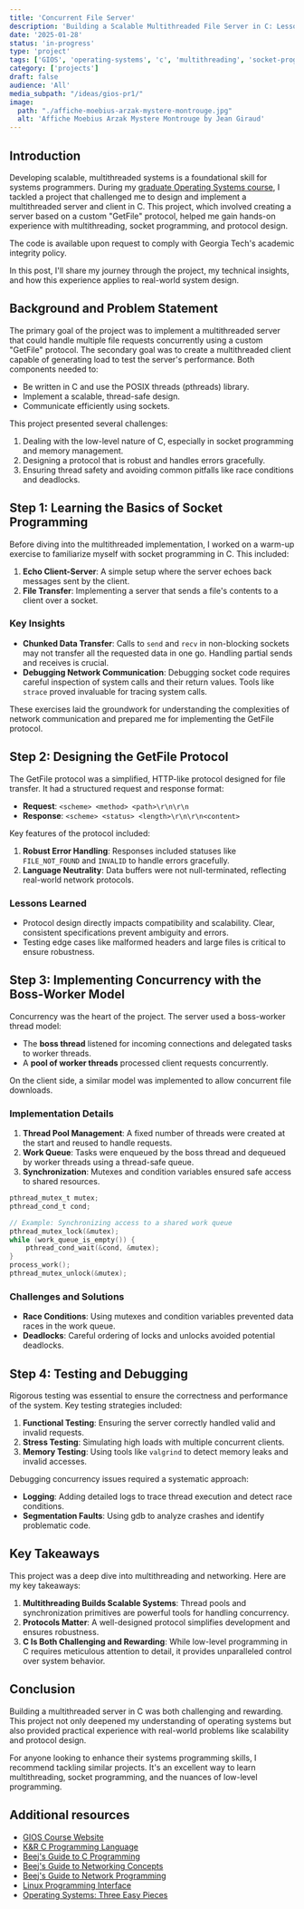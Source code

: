 ```yaml
---
title: 'Concurrent File Server'
description: 'Building a Scalable Multithreaded File Server in C: Lessons from a Graduate OS Course'
date: '2025-01-28'
status: 'in-progress'
type: 'project'
tags: ['GIOS', 'operating-systems', 'c', 'multithreading', 'socket-programming']
category: ['projects']
draft: false
audience: 'All'
media_subpath: "/ideas/gios-pr1/"
image:
  path: "./affiche-moebius-arzak-mystere-montrouge.jpg"
  alt: 'Affiche Moebius Arzak Mystere Montrouge by Jean Giraud'
---
```



## Introduction

Developing scalable, multithreaded systems is a foundational skill for systems programmers. During my [graduate Operating Systems course](https://omscs.gatech.edu/cs-6200-introduction-operating-systems), I tackled a project that challenged me to design and implement a multithreaded server and client in C. This project, which involved creating a server based on a custom "GetFile" protocol, helped me gain hands-on experience with multithreading, socket programming, and protocol design.

The code is available upon request to comply with Georgia Tech's academic integrity policy.

In this post, I'll share my journey through the project, my technical insights, and how this experience applies to real-world system design.

## Background and Problem Statement

The primary goal of the project was to implement a multithreaded server that could handle multiple file requests concurrently using a custom "GetFile" protocol. The secondary goal was to create a multithreaded client capable of generating load to test the server's performance. Both components needed to:

- Be written in C and use the POSIX threads (pthreads) library.
- Implement a scalable, thread-safe design.
- Communicate efficiently using sockets.

This project presented several challenges:

1. Dealing with the low-level nature of C, especially in socket programming and memory management.
2. Designing a protocol that is robust and handles errors gracefully.
3. Ensuring thread safety and avoiding common pitfalls like race conditions and deadlocks.

## Step 1: Learning the Basics of Socket Programming

Before diving into the multithreaded implementation, I worked on a warm-up exercise to familiarize myself with socket programming in C. This included:

1. **Echo Client-Server**: A simple setup where the server echoes back messages sent by the client.
2. **File Transfer**: Implementing a server that sends a file's contents to a client over a socket.

### Key Insights

- **Chunked Data Transfer**: Calls to `send` and `recv` in non-blocking sockets may not transfer all the requested data in one go. Handling partial sends and receives is crucial.
- **Debugging Network Communication**: Debugging socket code requires careful inspection of system calls and their return values. Tools like `strace` proved invaluable for tracing system calls.

These exercises laid the groundwork for understanding the complexities of network communication and prepared me for implementing the GetFile protocol.

## Step 2: Designing the GetFile Protocol

The GetFile protocol was a simplified, HTTP-like protocol designed for file transfer. It had a structured request and response format:

- **Request**: `<scheme> <method> <path>\r\n\r\n`
- **Response**: `<scheme> <status> <length>\r\n\r\n<content>`

Key features of the protocol included:

1. **Robust Error Handling**: Responses included statuses like `FILE_NOT_FOUND` and `INVALID` to handle errors gracefully.
2. **Language Neutrality**: Data buffers were not null-terminated, reflecting real-world network protocols.

### Lessons Learned

- Protocol design directly impacts compatibility and scalability. Clear, consistent specifications prevent ambiguity and errors.
- Testing edge cases like malformed headers and large files is critical to ensure robustness.

## Step 3: Implementing Concurrency with the Boss-Worker Model

Concurrency was the heart of the project. The server used a boss-worker thread model:

- The **boss thread** listened for incoming connections and delegated tasks to worker threads.
- A **pool of worker threads** processed client requests concurrently.

On the client side, a similar model was implemented to allow concurrent file downloads.

### Implementation Details

1. **Thread Pool Management**: A fixed number of threads were created at the start and reused to handle requests.
2. **Work Queue**: Tasks were enqueued by the boss thread and dequeued by worker threads using a thread-safe queue.
3. **Synchronization**: Mutexes and condition variables ensured safe access to shared resources.

```c
pthread_mutex_t mutex;
pthread_cond_t cond;

// Example: Synchronizing access to a shared work queue
pthread_mutex_lock(&mutex);
while (work_queue_is_empty()) {
    pthread_cond_wait(&cond, &mutex);
}
process_work();
pthread_mutex_unlock(&mutex);
```

### Challenges and Solutions

- **Race Conditions**: Using mutexes and condition variables prevented data races in the work queue.
- **Deadlocks**: Careful ordering of locks and unlocks avoided potential deadlocks.

## Step 4: Testing and Debugging

Rigorous testing was essential to ensure the correctness and performance of the system. Key testing strategies included:

1. **Functional Testing**: Ensuring the server correctly handled valid and invalid requests.
2. **Stress Testing**: Simulating high loads with multiple concurrent clients.
3. **Memory Testing**: Using tools like `valgrind` to detect memory leaks and invalid accesses.

Debugging concurrency issues required a systematic approach:

- **Logging**: Adding detailed logs to trace thread execution and detect race conditions.
- **Segmentation Faults**: Using gdb to analyze crashes and identify problematic code.

## Key Takeaways

This project was a deep dive into multithreading and networking. Here are my key takeaways:

1. **Multithreading Builds Scalable Systems**: Thread pools and synchronization primitives are powerful tools for handling concurrency.
2. **Protocols Matter**: A well-designed protocol simplifies development and ensures robustness.
3. **C Is Both Challenging and Rewarding**: While low-level programming in C requires meticulous attention to detail, it provides unparalleled control over system behavior.

## Conclusion

Building a multithreaded server in C was both challenging and rewarding. This project not only deepened my understanding of operating systems but also provided practical experience with real-world problems like scalability and protocol design.

For anyone looking to enhance their systems programming skills, I recommend tackling similar projects. It's an excellent way to learn multithreading, socket programming, and the nuances of low-level programming.

## Additional resources

- [GIOS Course Website](https://omscs.gatech.edu/cs-6200-introduction-operating-systems)
- [K&R C Programming Language](https://en.wikipedia.org/wiki/The_C_Programming_Language)
- [Beej's Guide to C Programming](https://beej.us/guide/bgc/)
- [Beej's Guide to Networking Concepts](https://beej.us/guide/bgnet0/)
- [Beej's Guide to Network Programming](https://beej.us/guide/bgnet/)
- [Linux Programming Interface](https://man7.org/tlpi/)
- [Operating Systems: Three Easy Pieces](https://pages.cs.wisc.edu/~remzi/OSTEP/)
